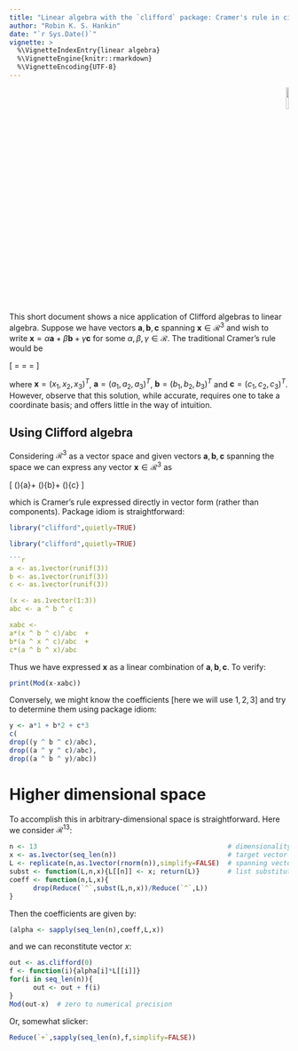 ```yaml
---
title: "Linear algebra with the `clifford` package: Cramer's rule in civilised form"
author: "Robin K. S. Hankin"
date: "`r Sys.Date()`"
vignette: >
  %\VignetteIndexEntry{linear algebra}
  %\VignetteEngine{knitr::rmarkdown}
  %\VignetteEncoding{UTF-8}
---
```


<p style="text-align: right;">
![](`r system.file("help/figures/clifford.png", package = "clifford")`){width=10%}
</p>


This short document shows a nice application of Clifford algebras to
linear algebra.  Suppose we have vectors ${\mathbf a}, {\mathbf b},
{\mathbf c}$ spanning ${\mathbf x}\in\mathcal{R}^3$ and wish to write
${\mathbf x}=\alpha {\mathbf a}+\beta {\mathbf b}+\gamma {\mathbf c}$
for some $\alpha,\beta,\gamma\in\mathcal{R}$.  The traditional
Cramer's rule would be

\[
\alpha=\frac{
	\det\begin{bmatrix}
	x_1&b_1&c_1\\
	x_2&b_2&c_2\\
	x_3&b_3&c_3
	\end{bmatrix}
	}{
	\det\begin{bmatrix}
	a_1&b_1&c_1\\
	a_2&b_2&c_2\\
	a_3&b_3&c_3
	\end{bmatrix}
}
\qquad\beta=\frac{
	\det\begin{bmatrix}
	a_1&x_1&c_1\\
	a_2&x_2&c_2\\
	a_3&x_3&c_3
	\end{bmatrix}
	}{
	\det\begin{bmatrix}
	a_1&b_1&c_1\\
	a_2&b_2&c_2\\
	a_3&b_3&c_3
	\end{bmatrix}
}
\qquad
\gamma=\frac{
	\det\begin{bmatrix}
	a_1&b_1&x_1\\
	a_2&b_2&x_2\\
	a_3&b_3&x_3
	\end{bmatrix}
	}{
	\det\begin{bmatrix}
	a_1&b_1&c_1\\
	a_2&b_2&c_2\\
	a_3&b_3&c_3
	\end{bmatrix}
}
\]

where ${\mathbf x}=(x_1,x_2,x_3)^T$, ${\mathbf a}=(a_1,a_2,a_3)^T$,
${\mathbf b}=(b_1,b_2,b_3)^T$ and ${\mathbf c}=(c_1,c_2,c_3)^T$.
However, observe that this solution, while accurate, requires one to
take a coordinate basis; and offers little in the way of intuition.

## Using Clifford algebra

Considering $\mathcal{R}^3$ as a vector space and given vectors
${\mathbf a}, {\mathbf b}, {\mathbf c}$ spanning the space we can
express any vector ${\mathbf x}\in\mathcal{R}^3$ as

\[
\left(\frac{{\mathbf x}\wedge{\mathbf b}\wedge{\mathbf c}}{{\mathbf a}\wedge{\mathbf b}\wedge{\mathbf c}}\right){\mathbf a}+
\left(\frac{{\mathbf a}\wedge{\mathbf x}\wedge{\mathbf c}}{{\mathbf a}\wedge{\mathbf b}\wedge{\mathbf c}}\right){\mathbf b}+
\left(\frac{{\mathbf a}\wedge{\mathbf b}\wedge{\mathbf x}}{{\mathbf a}\wedge{\mathbf b}\wedge{\mathbf c}}\right){\mathbf c}
\]

which is Cramer's rule expressed directly in vector form (rather than
components).  Package idiom is straightforward:

```r
library("clifford",quietly=TRUE)
```

```r
library("clifford",quietly=TRUE)

```r
a <- as.1vector(runif(3))
b <- as.1vector(runif(3))
c <- as.1vector(runif(3))

(x <- as.1vector(1:3))
abc <- a ^ b ^ c

xabc <-
a*(x ^ b ^ c)/abc  + 
b*(a ^ x ^ c)/abc  + 
c*(a ^ b ^ x)/abc  
```

Thus we have expressed ${\mathbf x}$ as a linear combination of
${\mathbf a},{\mathbf b},{\mathbf c}$.  To verify:

```r
print(Mod(x-xabc))
```



Conversely, we might know the coefficients [here we will use
$1,2,3$] and try to determine them using package idiom:

```r
y <- a*1 + b*2 + c*3
c(
drop((y ^ b ^ c)/abc),
drop((a ^ y ^ c)/abc),
drop((a ^ b ^ y)/abc))
```


# Higher dimensional space

To accomplish this in arbitrary-dimensional space is straightforward.
Here we consider $\mathcal{R}^{13}$:

```r
n <- 13                                                # dimensionality of space
x <- as.1vector(seq_len(n))                            # target vector
L <- replicate(n,as.1vector(rnorm(n)),simplify=FALSE)  # spanning vectors
subst <- function(L,n,x){L[[n]] <- x; return(L)}       # list substitution
coeff <- function(n,L,x){
      drop(Reduce(`^`,subst(L,n,x))/Reduce(`^`,L))
}
```

Then the coefficients are given by:

```r
(alpha <- sapply(seq_len(n),coeff,L,x))
```

and we can reconstitute vector $x$:


```r
out <- as.clifford(0)
f <- function(i){alpha[i]*L[[i]]}
for(i in seq_len(n)){
      out <- out + f(i)
}
Mod(out-x)  # zero to numerical precision
```

Or, somewhat slicker:

```r
Reduce(`+`,sapply(seq_len(n),f,simplify=FALSE))
```

